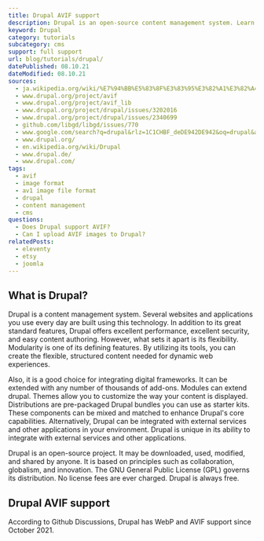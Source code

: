 ```yaml
---
title: Drupal AVIF support
description: Drupal is an open-source content management system. Learn how to use AVIF images within Drupal.
keyword: Drupal
category: tutorials
subcategory: cms
support: full support
url: blog/tutorials/drupal/
datePublished: 08.10.21
dateModified: 08.10.21
sources:
  - ja.wikipedia.org/wiki/%E7%94%BB%E5%83%8F%E3%83%95%E3%82%A1%E3%82%A4%E3%83%AB%E3%83%95%E3%82%A9%E3%83%BC%E3%83%9E%E3%83%83%E3%83%88%E3%81%AE%E6%AF%94%E8%BC%83
  - www.drupal.org/project/avif
  - www.drupal.org/project/avif_lib
  - www.drupal.org/project/drupal/issues/3202016
  - www.drupal.org/project/drupal/issues/2340699
  - github.com/libgd/libgd/issues/770
  - www.google.com/search?q=drupal&rlz=1C1CHBF_deDE942DE942&oq=drupal&aqs=chrome..69i57j69i59j0i512l2j69i60l4.2008j0j7&sourceid=chrome&ie=UTF-8
  - www.drupal.org/
  - en.wikipedia.org/wiki/Drupal
  - www.drupal.de/
  - www.drupal.com/
tags:
  - avif
  - image format
  - av1 image file format
  - drupal
  - content management
  - cms
questions:
  - Does Drupal support AVIF?
  - Can I upload AVIF images to Drupal?
relatedPosts:
  - eleventy
  - etsy
  - joomla
---
```


## What is Drupal?

Drupal is a content management system. Several websites and applications you use every day are built using this technology. In addition to its great standard features, Drupal offers excellent performance, excellent security, and easy content authoring. However, what sets it apart is its flexibility. Modularity is one of its defining features. By utilizing its tools, you can create the flexible, structured content needed for dynamic web experiences.

Also, it is a good choice for integrating digital frameworks. It can be extended with any number of thousands of add-ons. Modules can extend drupal. Themes allow you to customize the way your content is displayed. Distributions are pre-packaged Drupal bundles you can use as starter kits. These components can be mixed and matched to enhance Drupal's core capabilities. Alternatively, Drupal can be integrated with external services and other applications in your environment. Drupal is unique in its ability to integrate with external services and other applications.

Drupal is an open-source project. It may be downloaded, used, modified, and shared by anyone. It is based on principles such as collaboration, globalism, and innovation. The GNU General Public License (GPL) governs its distribution. No license fees are ever charged. Drupal is always free.

## Drupal AVIF support

According to Github Discussions, Drupal has WebP and AVIF support since October 2021.
